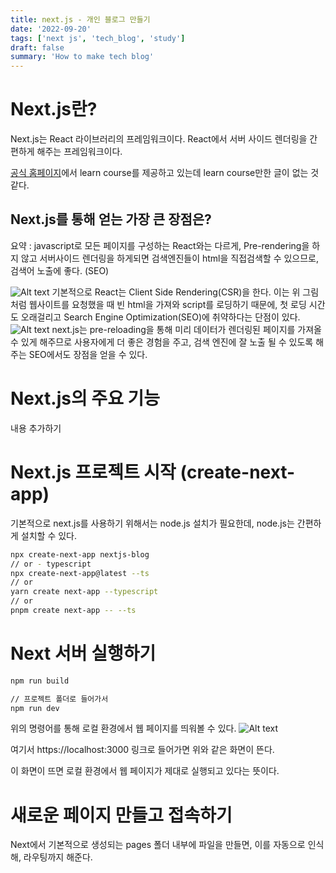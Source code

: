```yaml
---
title: next.js - 개인 블로그 만들기
date: '2022-09-20'
tags: ['next js', 'tech_blog', 'study']
draft: false
summary: 'How to make tech blog'
---
```


# Next.js란?

Next.js는 React 라이브러리의 프레임워크이다. React에서 서버 사이드 렌더링을 간편하게 해주는 프레임워크이다.

[공식 홈페이지](https://nextjs.org/learn/basics/create-nextjs-app)에서 learn course를 제공하고 있는데 learn course만한 글이 없는 것 같다.

## Next.js를 통해 얻는 가장 큰 장점은?

요약 : javascript로 모든 페이지를 구성하는 React와는 다르게, Pre-rendering을 하지 않고 서버사이드 렌더링을 하게되면 검색엔진들이 html을 직접검색할 수 있으므로, 검색어 노출에 좋다. (SEO)

![Alt text](https://github.com/Y2IN/Y2IN.github.io/blob/main/public/static/images/blog_project/pre-rendering.png?raw=true)
기본적으로 React는 Client Side Rendering(CSR)을 한다. 이는 위 그림처럼 웹사이트를 요청했을 때 빈 html을 가져와 script를 로딩하기 때문에, 첫 로딩 시간도 오래걸리고 Search Engine Optimization(SEO)에 취약하다는 단점이 있다.
![Alt text](https://github.com/Y2IN/Y2IN.github.io/blob/main/public/static/images/blog_project/pre-rendering2.png?raw=true)
next.js는 pre-reloading을 통해 미리 데이터가 렌더링된 페이지를 가져올수 있게 해주므로 사용자에게 더 좋은 경험을 주고, 검색 엔진에 잘 노출 될 수 있도록 해주는 SEO에서도 장점을 얻을 수 있다.

# Next.js의 주요 기능
내용 추가하기

# Next.js 프로젝트 시작 (create-next-app)

기본적으로 next.js를 사용하기 위해서는 node.js 설치가 필요한데, node.js는 간편하게 설치할 수 있다.

```zsh
npx create-next-app nextjs-blog
// or - typescript
npx create-next-app@latest --ts
// or
yarn create next-app --typescript
// or
pnpm create next-app -- --ts
```

# Next 서버 실행하기

```zsh
npm run build

// 프로젝트 폴더로 들어가서
npm run dev
```
위의 명령어를 통해 로컬 환경에서 웹 페이지를 띄워볼 수 있다.
![Alt text](https://github.com/Y2IN/Y2IN.github.io/blob/main/public/static/images/blog_project/s1.png?raw=true)

여기서 https://localhost:3000 링크로 들어가면 위와 같은 화면이 뜬다.

이 화면이 뜨면 로컬 환경에서 웹 페이지가 제대로 실행되고 있다는 뜻이다.

# 새로운 페이지 만들고 접속하기
Next에서 기본적으로 생성되는 pages 폴더 내부에 파일을 만들면, 이를 자동으로 인식해, 라우팅까지 해준다.
